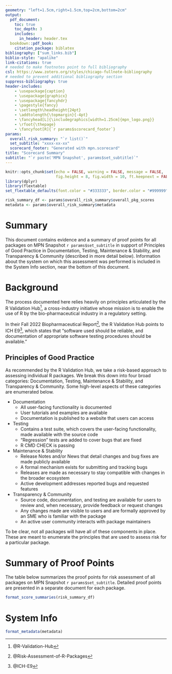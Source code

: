 ```yaml
---
geometry: "left=1.5cm,right=1.5cm,top=2cm,bottom=2cm"
output:
  pdf_document:
    toc: true
    toc_depth: 3
    includes:
      in_header: header.tex
  bookdown::pdf_book:
    citation_package: biblatex
bibliography: ["sum_links.bib"]
biblio-style: "apalike"
link-citations: true
# needed to make footnotes point to full bibliography
csl: https://www.zotero.org/styles/chicago-fullnote-bibliography
# needed to prevent additional bibliography section
suppress-bibliography: true
header-includes:
    - \usepackage{caption}
    - \usepackage{graphicx}
    - \usepackage{fancyhdr}
    - \pagestyle{fancy}
    - \setlength\headheight{24pt}
    - \addtolength{\topmargin}{-4pt}
    - \fancyhead[L]{\includegraphics[width=1.25cm]{mpn_logo.png}}
    - \rfoot{\thepage} 
    - \fancyfoot[R]{`r params$scorecard_footer`}
params:
  overall_risk_summary: "`r list()`"
  set_subtitle: "xxxx-xx-xx"
  scorecard_footer: "Generated with mpn.scorecard"
title: "Scorecard Summary"
subtitle: "`r paste('MPN Snapshot', params$set_subtitle)`"
---
```


\fontsize{11}{15}
\selectfont

```r
knitr::opts_chunk$set(echo = FALSE, warning = FALSE, message = FALSE,
                      fig.height = 8, fig.width = 10, ft.keepnext = FALSE)
library(dplyr)
library(flextable)
set_flextable_defaults(font.color = "#333333", border.color = "#999999", padding = 4, fonts_ignore = TRUE)
```

```r
risk_summary_df <- params$overall_risk_summary$overall_pkg_scores
metadata <- params$overall_risk_summary$metadata
```


# Summary
This document contains evidence and a summary of proof points for all packages on MPN Snapshot `r params$set_subtitle` in support of Principles of Good Practice in Documentation, Testing, Maintenance & Stability, and Transparency & Community (described in more detail below). Information about the system on which this assessment was performed is included in the System Info section, near the bottom of this document.  

# Background
The process documented here relies heavily on principles articulated by the R Validation Hub^[@R-Validation-Hub], a cross-industry initiative whose mission is to enable the use of R by the bio-pharmaceutical industry in a regulatory setting. 

In their Fall 2022 Biopharmaceutical Report^[@Risk-Assessment-of-R-Packages], the R Validation Hub points to ICH E9^[@ICH-E9], which states that “software used should be reliable, and documentation of appropriate software testing procedures should be available.” 

\newpage

## Principles of Good Practice
As recommended by the R Validation Hub, we take a risk-based approach to assessing individual R packages. We break this down into four broad categories: Documentation, Testing, Maintenance & Stability, and Transparency & Community. Some high-level aspects of these categories are enumerated below.

 - Documentation
    - All user-facing functionality is documented
    - User tutorials and examples are available
    - Documentation is published to a website that users can access
 - Testing
    - Contains a test suite, which covers the user-facing functionality, made available with the source code
    - “Regression” tests are added to cover bugs that are fixed
    - R CMD CHECK is passing
 - Maintenance & Stability
    - Release Notes and/or News that detail changes and bug fixes are made publicly available
    - A formal mechanism exists for submitting and tracking bugs
    - Releases are made as necessary to stay compatible with changes in the broader ecosystem
    - Active development addresses reported bugs and requested features
 - Transparency & Community
    - Source code, documentation, and testing are available for users to review and, when necessary, provide feedback or request changes
    - Any changes made are visible to users and are formally approved by an SME who is familiar with the package
    - An active user community interacts with package maintainers

To be clear, not all packages will have all of these components in place. These are meant to enumerate the principles that are used to assess risk for a particular package.

\newpage

# Summary of Proof Points

The table below summarizes the proof points for risk assessment of all packages on MPN Snapshot `r params$set_subtitle`. Detailed proof points are presented in a separate document for each package.

```r
format_score_summaries(risk_summary_df)
```

\newpage

# System Info
```r
format_metadata(metadata)
```

